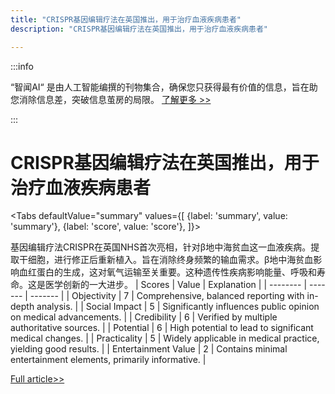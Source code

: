 ```yaml
---
title: "CRISPR基因编辑疗法在英国推出，用于治疗血液疾病患者"
description: "CRISPR基因编辑疗法在英国推出，用于治疗血液疾病患者"

---
```



:::info

“智闻AI“ 是由人工智能编撰的刊物集合，确保您只获得最有价值的信息，旨在助您消除信息差，突破信息茧房的局限。  [了解更多 >>](/)

:::

# CRISPR基因编辑疗法在英国推出，用于治疗血液疾病患者


<Tabs
	defaultValue="summary"
	values={[
	{label: 'summary', value: 'summary'},
	{label: 'score', value: 'score'},
]}>
<TabItem value="summary">


基因编辑疗法CRISPR在英国NHS首次亮相，针对β地中海贫血这一血液疾病。提取干细胞，进行修正后重新植入。旨在消除终身频繁的输血需求。β地中海贫血影响血红蛋白的生成，这对氧气运输至关重要。这种遗传性疾病影响能量、呼吸和寿命。这是医学创新的一大进步。
</TabItem>
<TabItem value="score">
	| Scores     | Value   | Explanation |
	| -------- | ------- | ------- |
	| Objectivity  | 7    | Comprehensive, balanced reporting with in-depth analysis.    |
	| Social Impact | 5     | Significantly influences public opinion on medical advancements.    |
	| Credibility    | 6    | Verified by multiple authoritative sources.    |
	| Potential    | 6    | High potential to lead to significant medical changes.    |
	| Practicality    | 5    | Widely applicable in medical practice, yielding good results.    |
	| Entertainment Value    | 2    | Contains minimal entertainment elements, primarily informative.    |
</TabItem>
</Tabs>

[Full article>>](https://science.slashdot.org/story/24/08/09/1227224/crispr-gene-editing-being-offered-to-british-blood-disorder-patients?utm_source=rss1.0mainlinkanon&utm_medium=feed)
